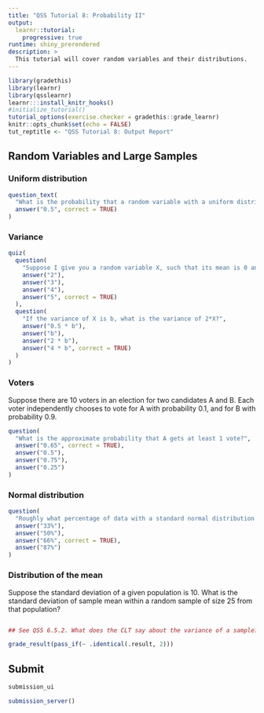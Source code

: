 ```yaml
---
title: "QSS Tutorial 8: Probability II"
output:
  learnr::tutorial:
    progressive: true
runtime: shiny_prerendered
description: >
  This tutorial will cover random variables and their distributions.
---
```


```r
library(gradethis)
library(learnr)
library(qsslearnr)
learnr:::install_knitr_hooks()
#initialize_tutorial()
tutorial_options(exercise.checker = gradethis::grade_learnr)
knitr::opts_chunk$set(echo = FALSE)
tut_reptitle <- "QSS Tutorial 8: Output Report"
```

## Random Variables and Large Samples

### Uniform distribution



```r
question_text(
  "What is the probability that a random variable with a uniform distribution in the range [1, 4] takes on a value less than or equal to 2.5?",
  answer("0.5", correct = TRUE)
)
```


### Variance

```r
quiz(
  question(
    "Suppose I give you a random variable X, such that its mean is 0 and that the expectation of X^2 is 5. What is the variance of X?",
    answer("2"),
    answer("3"),
    answer("4"),
    answer("5", correct = TRUE)
  ),
  question(
    "If the variance of X is b, what is the variance of 2*X?",
    answer("0.5 * b"),
    answer("b"),
    answer("2 * b"),
    answer("4 * b", correct = TRUE)
  )
)
```

### Voters

Suppose there are 10 voters in an election for two candidates A and B. Each voter independently chooses to vote for A with probability 0.1, and for B with probability 0.9. 

```r
question(
  "What is the approximate probability that A gets at least 1 vote?",
  answer("0.65", correct = TRUE),
  answer("0.5"),
  answer("0.75"),
  answer("0.25")
)
```

### Normal distribution

```r
question(
  "Roughly what percentage of data with a standard normal distribution falls within +/- one standard deviation from the mean?",
  answer("33%"),
  answer("50%"),
  answer("66%", correct = TRUE),
  answer("87%")
)
```


### Distribution of the mean

Suppose the standard deviation of a given population is 10. What is the standard deviation of sample mean within a random sample of size 25 from that population?

```r

```

```r
## See QSS 6.5.2. What does the CLT say about the variance of a sample?
```

```r
grade_result(pass_if(~ .identical(.result, 2)))
```


## Submit

```r
submission_ui
```

```r
submission_server()
```
